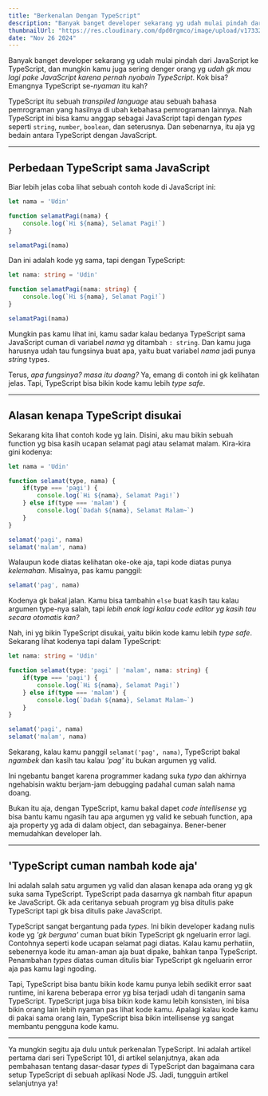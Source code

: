 ```yaml
---
title: "Berkenalan Dengan TypeScript"
description: "Banyak banget developer sekarang yg udah mulai pindah dari JavaScript ke TypeScript, dan mungkin kamu juga sering denger orang yg udah gk mau lagi pake JavaScript karena pernah nyobain TypeScript. Kok bisa? Emangnya TypeScript se-nyaman itu kah?"
thumbnailUrl: "https://res.cloudinary.com/dpd0rgmco/image/upload/v1733245578/blog/03-berkenalan-dengan-typescript/berkenalan-dengan-typescript_nvtfzu.png"
date: "Nov 26 2024"
---
```


Banyak banget developer sekarang yg udah mulai pindah dari JavaScript ke TypeScript, dan mungkin kamu juga sering denger orang yg _udah gk mau lagi pake JavaScript karena pernah nyobain TypeScript_. Kok bisa? Emangnya TypeScript se-_nyaman_ itu kah?

TypeScript itu sebuah _transpiled language_ atau sebuah bahasa pemrograman yang hasilnya di ubah kebahasa pemrograman lainnya. Nah TypeScript ini bisa kamu anggap sebagai JavaScript tapi dengan _types_ seperti `string`, `number`, `boolean`, dan seterusnya. Dan sebenarnya, itu aja yg bedain antara TypeScript dengan JavaScript.

---
## Perbedaan TypeScript sama JavaScript
Biar lebih jelas coba lihat sebuah contoh kode di JavaScript ini:
```js
let nama = 'Udin'

function selamatPagi(nama) {
	console.log(`Hi ${nama}, Selamat Pagi!`)
}

selamatPagi(nama)
```

Dan ini adalah kode yg sama, tapi dengan TypeScript:
```ts
let nama: string = 'Udin'

function selamatPagi(nama: string) {
	console.log(`Hi ${nama}, Selamat Pagi!`)
}

selamatPagi(nama)
```

Mungkin pas kamu lihat ini, kamu sadar kalau bedanya TypeScript sama JavaScript cuman di variabel _nama_ yg ditambah `: string`. Dan kamu juga harusnya udah tau fungsinya buat apa, yaitu buat variabel _nama_ jadi punya _string_ types.

Terus, _apa fungsinya? masa itu doang?_ Ya, emang di contoh ini gk kelihatan jelas. Tapi, TypeScript bisa bikin kode kamu lebih _type safe_.

---
## Alasan kenapa TypeScript disukai
Sekarang kita lihat contoh kode yg lain. Disini, aku mau bikin sebuah function yg bisa kasih ucapan selamat pagi atau selamat malam. Kira-kira gini kodenya:
```js
let nama = 'Udin'

function selamat(type, nama) {
	if(type === 'pagi') {
		console.log(`Hi ${nama}, Selamat Pagi!`)
	} else if(type === 'malam') {
		console.log(`Dadah ${nama}, Selamat Malam~`)
	}
}

selamat('pagi', nama)
selamat('malam', nama)
```

Walaupun kode diatas kelihatan oke-oke aja, tapi kode diatas punya _kelemahan_. Misalnya, pas kamu panggil:
```js
selamat('pag', nama)
```

Kodenya gk bakal jalan. Kamu bisa tambahin `else` buat kasih tau kalau argumen type-nya salah, tapi _lebih enak lagi kalau code editor yg kasih tau secara otomatis kan?_

Nah, ini yg bikin TypeScript disukai, yaitu bikin kode kamu lebih _type safe_. Sekarang lihat kodenya tapi dalam TypeScript:
```ts
let nama: string = 'Udin'

function selamat(type: 'pagi' | 'malam', nama: string) {
	if(type === 'pagi') {
		console.log(`Hi ${nama}, Selamat Pagi!`)
	} else if(type === 'malam') {
		console.log(`Dadah ${nama}, Selamat Malam~`)
	}
}

selamat('pagi', nama)
selamat('malam', nama)
```

Sekarang, kalau kamu panggil `selamat('pag', nama)`, TypeScript bakal _ngambek_ dan kasih tau kalau _'pag'_ itu bukan argumen yg valid.

Ini ngebantu banget karena programmer kadang suka _typo_ dan akhirnya ngehabisin waktu berjam-jam debugging padahal cuman salah nama doang.

Bukan itu aja, dengan TypeScript, kamu bakal dapet _code intellisense_ yg bisa bantu kamu ngasih tau apa argumen yg valid ke sebuah function, apa aja property yg ada di dalam object, dan sebagainya. Bener-bener memudahkan developer lah.

---
## 'TypeScript cuman nambah kode aja'
Ini adalah salah satu argumen yg valid dan alasan kenapa ada orang yg gk suka sama TypeScript. TypeScript pada dasarnya gk nambah fitur apapun ke JavaScript. Gk ada ceritanya sebuah program yg bisa ditulis pake TypeScript tapi gk bisa ditulis pake JavaScript.

TypeScript sangat bergantung pada _types_. Ini bikin developer kadang nulis kode yg _'gk berguna'_ cuman buat bikin TypeScript gk ngeluarin error lagi. Contohnya seperti kode ucapan selamat pagi diatas. Kalau kamu perhatiin, sebenernya kode itu aman-aman aja buat dipake, bahkan tanpa TypeScript. Penambahan _types_ diatas cuman ditulis biar TypeScript gk ngeluarin error aja pas kamu lagi ngoding.

Tapi, TypeScript bisa bantu bikin kode kamu punya lebih sedikit error saat runtime, ini karena beberapa error yg bisa terjadi udah di tanganin sama TypeScript. TypeScript juga bisa bikin kode kamu lebih konsisten, ini bisa bikin orang lain lebih nyaman pas lihat kode kamu. Apalagi kalau kode kamu di pakai sama orang lain, TypeScript bisa bikin intellisense yg sangat membantu pengguna kode kamu.

---
Ya mungkin segitu aja dulu untuk perkenalan TypeScript. Ini adalah artikel pertama dari seri TypeScript 101, di artikel selanjutnya, akan ada pembahasan tentang dasar-dasar _types_ di TypeScript dan bagaimana cara setup TypeScript di sebuah aplikasi Node JS. Jadi, tungguin artikel selanjutnya ya!
